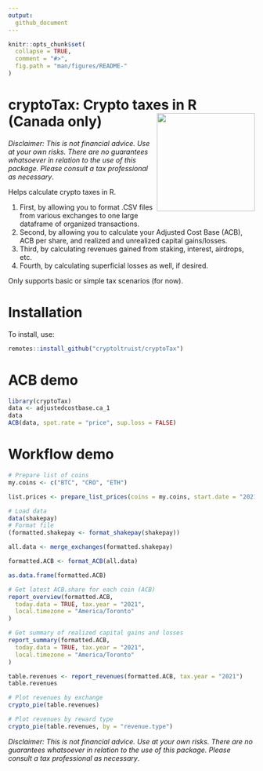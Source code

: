 ```yaml
---
output: 
  github_document
---
```


<!-- README.md is generated from README.Rmd. Please edit that file -->

```r
knitr::opts_chunk$set(
  collapse = TRUE,
  comment = "#>",
  fig.path = "man/figures/README-"
)
```

# cryptoTax: Crypto taxes in R (Canada only) <img src='man/figures/logo.png' align="right" height="140" style="float:right; height:200px;" />

*Disclaimer: This is not financial advice. Use at your own risks. There are no guarantees whatsoever in relation to the use of this package. Please consult a tax professional as necessary*.

Helps calculate crypto taxes in R.

1. First, by allowing you to format .CSV files from various exchanges to one large dataframe of organized transactions.
2. Second, by allowing you to calculate your Adjusted Cost Base (ACB), ACB per share, and realized and unrealized capital gains/losses.
3. Third, by calculating revenues gained from staking, interest, airdrops, etc.
4. Fourth, by calculating superficial losses as well, if desired.

Only supports basic or simple tax scenarios (for now).

# Installation

To install, use:

``` r
remotes::install_github("cryptoltruist/cryptoTax")
```

# ACB demo

```r
library(cryptoTax)
data <- adjustedcostbase.ca_1
data
ACB(data, spot.rate = "price", sup.loss = FALSE)
```

# Workflow demo

```r

# Prepare list of coins
my.coins <- c("BTC", "CRO", "ETH")

list.prices <- prepare_list_prices(coins = my.coins, start.date = "2021-01-01")

# Load data
data(shakepay)
# Format file
(formatted.shakepay <- format_shakepay(shakepay))

all.data <- merge_exchanges(formatted.shakepay)

formatted.ACB <- format_ACB(all.data)

as.data.frame(formatted.ACB)

# Get latest ACB.share for each coin (ACB)
report_overview(formatted.ACB,
  today.data = TRUE, tax.year = "2021",
  local.timezone = "America/Toronto"
)

# Get summary of realized capital gains and losses
report_summary(formatted.ACB,
  today.data = TRUE, tax.year = "2021",
  local.timezone = "America/Toronto"
)

table.revenues <- report_revenues(formatted.ACB, tax.year = "2021")
table.revenues

# Plot revenues by exchange
crypto_pie(table.revenues)

# Plot revenues by reward type
crypto_pie(table.revenues, by = "revenue.type")
```

*Disclaimer: This is not financial advice. Use at your own risks. There are no guarantees whatsoever in relation to the use of this package. Please consult a tax professional as necessary*.
